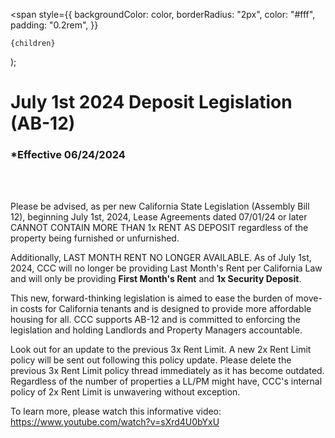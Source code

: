   <span
    style={{
      backgroundColor: color,
      borderRadius: "2px",
      color: "#fff",
      padding: "0.2rem",
    }}
  >
    {children}
  </span>
);

# July 1st 2024 Deposit Legislation (AB-12)

### \*Effective 06/24/2024

<br></br>

Please be advised, as per new California State Legislation (Assembly Bill 12), beginning July 1st, 2024, Lease Agreements
dated 07/01/24 or later <Highlight color="#ff2600">CANNOT CONTAIN MORE THAN 1x RENT AS DEPOSIT</Highlight> regardless of the property being furnished
or unfurnished.

Additionally, <Highlight color="#ff2600">LAST MONTH RENT NO LONGER AVAILABLE</Highlight>. As of July 1st, 2024, CCC will no longer be providing Last Month's
Rent per California Law and will only be providing **First Month's Rent** and **1x Security Deposit**.

This new, forward-thinking legislation is aimed to ease the burden of move-in costs for California tenants and is designed to
provide more affordable housing for all. CCC supports AB-12 and is committed to enforcing the legislation and holding
Landlords and Property Managers accountable.

Look out for an update to the previous 3x Rent Limit. A new 2x Rent Limit policy will be sent out following this policy
update. Please delete the previous 3x Rent Limit policy thread immediately as it has become outdated. Regardless of the
number of properties a LL/PM might have, CCC's internal policy of 2x Rent Limit is unwavering without exception.

To learn more, please watch this informative video: https://www.youtube.com/watch?v=sXrd4U0bYxU
